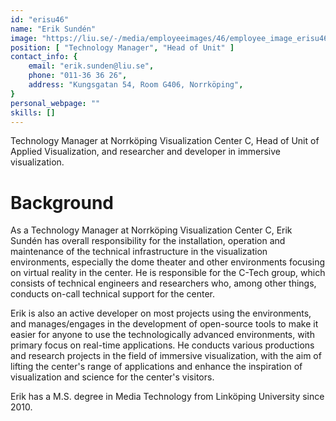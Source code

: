```yaml
---
id: "erisu46"
name: "Erik Sundén"
image: "https://liu.se/-/media/employeeimages/46/employee_image_erisu46.jpeg"
position: [ "Technology Manager", "Head of Unit" ]
contact_info: {
    email: "erik.sunden@liu.se",
    phone: "011-36 36 26",
    address: "Kungsgatan 54, Room G406, Norrköping",
}
personal_webpage: ""
skills: []
---
```


Technology Manager at Norrköping Visualization Center C, Head of Unit of Applied Visualization, and researcher and developer in immersive visualization.

# Background
As a Technology Manager at Norrköping Visualization Center C, Erik Sundén has overall responsibility for the installation, operation and maintenance of the technical infrastructure in the visualization environments, especially the dome theater and  other environments focusing on virtual reality in the center. He is responsible for the C-Tech group, which consists of technical engineers and researchers who, among other things, conducts on-call technical support for the center.

Erik is also an active developer on most projects using the environments, and manages/engages in the development of open-source tools to make it easier for anyone to use the technologically advanced environments, with primary focus on real-time applications. He conducts various productions and research projects in the field of immersive visualization, with the aim of lifting the center's range of applications and enhance the inspiration of visualization and science for the center's visitors.

Erik has a M.S. degree in Media Technology from Linköping University since 2010.
